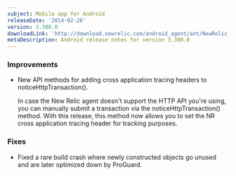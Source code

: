 ```yaml
---
subject: Mobile app for Android
releaseDate: '2014-02-26'
version: 3.308.0
downloadLink: 'http://download.newrelic.com/android_agent/ant/NewRelic_Android_Agent_3.308.0.zip'
metaDescription: Android release notes for version 3.308.0
---
```


### Improvements

* New API methods for adding cross application tracing headers to noticeHttpTransaction().

  In case the New Relic agent doesn't support the HTTP API you're using, you can manually submit a transaction via the noticeHttpTransaction() method. With this release, this method now allows you to set the NR cross application tracing header for tracking purposes.

### Fixes

* Fixed a rare build crash where newly constructed objects go unused and are later optimized down by ProGuard.
